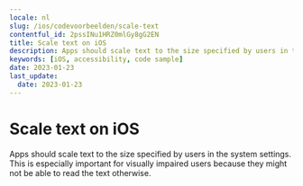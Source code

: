 ```yaml
---
locale: nl
slug: /ios/codevoorbeelden/scale-text
contentful_id: 2pssINu1HRZ0mlGy8gG2EN
title: Scale text on iOS
description: Apps should scale text to the size specified by users in the system settings.
keywords: [iOS, accessibility, code sample]
date: 2023-01-23
last_update:
  date: 2023-01-23
---
```


# Scale text on iOS

Apps should scale text to the size specified by users in the system settings. This is especially important for visually impaired users because they might not be able to read the text otherwise.

<CodeSample id="text-scale" platform="ios" locale="nl"/>
